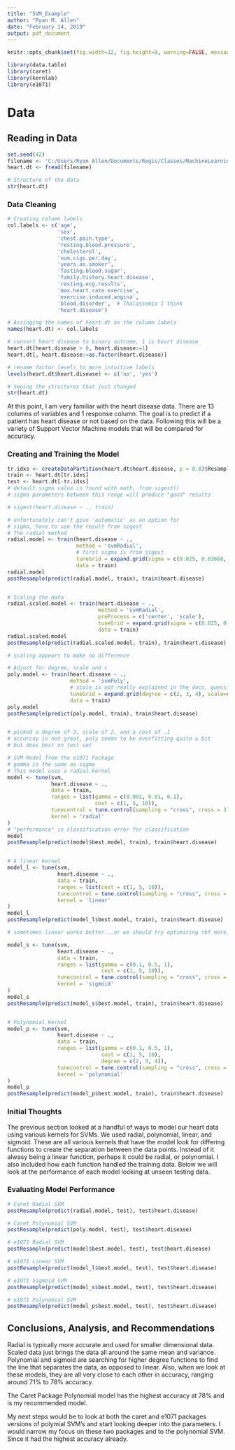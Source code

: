 ```yaml
---
title: "SVM_Example"
author: "Ryan M. Allen"
date: "February 14, 2019"
output: pdf_document
---
```


```r
knitr::opts_chunk$set(fig.width=12, fig.height=8, warning=FALSE, message=FALSE)
```

```r
library(data.table)
library(caret)
library(kernlab)
library(e1071)
```

# Data
## Reading in Data
```r
set.seed(42)
filename <- 'C:/Users/Ryan Allen/Documents/Regis/Classes/MachineLearning/Week3/heart.disease.data.clean.csv'
heart.dt <- fread(filename)

# Structure of the data
str(heart.dt)
```

### Data Cleaning
```r
# Creating column labels
col.labels <- c('age',
                'sex',
                'chest.pain.type',
                'resting.blood.pressure',
                'cholesterol',
                'num.cigs.per.day',
                'years.as.smoker',
                'fasting.blood.sugar',
                'family.history.heart.disease',
                'resting.ecg.results',
                'max.heart.rate.exercise',
                'exercise.induced.angina',
                'blood.disorder',  # Thalassemia I think
                'heart.disease')

# Assinging the names of heart.dt as the column labels
names(heart.dt) <- col.labels

# convert heart disease to binary outcome, 1 is heart disease
heart.dt[heart.disease > 0, heart.disease:=1]
heart.dt[, heart.disease:=as.factor(heart.disease)]

# rename factor levels to more intuitive labels
levels(heart.dt$heart.disease) <- c('no', 'yes')

# Seeing the structures that just changed
str(heart.dt)
```

At this point, I am very familiar with the heart disease data. There are 13 columns of variables and 1 response column. The goal is to predict if a patient has heart disease or not based on the data. Following this will be a variety of Support Vector Machine models that will be compared for accuracy.


### Creating and Training the Model
```r
tr.idxs <- createDataPartition(heart.dt$heart.disease, p = 0.8)$Resample1
train <- heart.dt[tr.idxs]
test <- heart.dt[-tr.idxs]
# default sigma value is found with math, from sigest()
# sigma parameters between this range will produce "good" results

# sigest(heart.disease ~ ., train)

# unfortunately can't give 'automatic' as an option for 
# sigma, have to use the result from sigest
# The radial method
radial.model <- train(heart.disease ~ .,
                      method = 'svmRadial',
                      # first sigma is from sigest
                      tuneGrid = expand.grid(sigma = c(0.025, 0.03668, 0.0692), C = c(0.1, 1, 10)),
                      data = train)
radial.model
postResample(predict(radial.model, train), train$heart.disease)


# Scaling the data
radial.scaled.model <- train(heart.disease ~ .,
                             method = 'svmRadial',
                             preProcess = c('center', 'scale'),
                             tuneGrid = expand.grid(sigma = c(0.025, 0.03668, 0.0692), C = c(0.1, 1, 10)),
                             data = train)
radial.scaled.model
postResample(predict(radial.scaled.model, train), train$heart.disease)

# scaling appears to make no difference

# Adjust for degree, scale and c
poly.model <- train(heart.disease ~ .,
                    method = 'svmPoly',
                    # scale is not really explained in the docs, guessing it's the same as gamma in e1071
                    tuneGrid = expand.grid(degree = c(2, 3, 4), scale=c(0, 1, 2), C = c(0.1, 1, 10)),
                    data = train)
poly.model
postResample(predict(poly.model, train), train$heart.disease)


# picked a degree of 3, scale of 2, and a cost of .1
# accurcay is not great, poly seems to be overfitting quite a bit
# but does best on test set

# SVM Model from the e1071 Package
# gamma is the same as sigma
# This model uses a radial kernel
model <- tune(svm,
              heart.disease ~ .,
              data = train, 
              ranges = list(gamma = c(0.001, 0.01, 0.1),
                            cost = c(1, 5, 10)),
              tunecontrol = tune.control(sampling = "cross", cross = 3),
              kernel = 'radial'
)
# "performance" is classification error for classification
model
postResample(predict(model$best.model, train), train$heart.disease)


# A linear kernel
model_l <- tune(svm,
                heart.disease ~ .,
                data = train, 
                ranges = list(cost = c(1, 5, 10)),
                tunecontrol = tune.control(sampling = "cross", cross = 3),
                kernel = 'linear'
)
model_l
postResample(predict(model_l$best.model, train), train$heart.disease)

# sometimes linear works better...or we should try optimizing rbf more, because we are at the limit for gamma

model_s <- tune(svm,
                heart.disease ~ .,
                data = train, 
                ranges = list(gamma = c(0.1, 0.5, 1),
                              cost = c(1, 5, 10)),
                tunecontrol = tune.control(sampling = "cross", cross = 3),
                kernel = 'sigmoid'
)
model_s
postResample(predict(model_s$best.model, train), train$heart.disease)


# Polynomial Kernel 
model_p <- tune(svm,
                heart.disease ~ .,
                data = train, 
                ranges = list(gamma = c(0.1, 0.5, 1),
                              cost = c(1, 5, 10),
                              degree = c(2, 3, 4)),
                tunecontrol = tune.control(sampling = "cross", cross = 3),
                kernel = 'polynomial'
)
model_p
postResample(predict(model_p$best.model, train), train$heart.disease)

```

### Initial Thoughts


The previous section looked at a handful of ways to model our heart data using various kernels for SVMs. We used radial, polynomial, linear, and sigmoid. These are all various kernels that have the model look for differing functions to create the separation between the data points. Instead of it alwasy being a linear function, perhaps it could be radial, or polynomial. I also included how each function handled the training data. Below we will look at the performance of each model looking at unseen testing data.


### Evaluating Model Performance

```r
# Caret Radial SVM
postResample(predict(radial.model, test), test$heart.disease)

# Caret Polynomial SVM
postResample(predict(poly.model, test), test$heart.disease)

# e1071 Radial SVM
postResample(predict(model$best.model, test), test$heart.disease)

# e1071 Linear SVM
postResample(predict(model_l$best.model, test), test$heart.disease)

# e1071 Sigmoid SVM
postResample(predict(model_s$best.model, test), test$heart.disease)

# e1071 Polynomial SVM
postResample(predict(model_p$best.model, test), test$heart.disease)
```

## Conclusions, Analysis, and Recommendations

Radial is typically more accurate and used for smaller dimensional data.
Scaled data just brings the data all around the same mean and variance.
Polynomial and sigmoid are searching for higher degree functions to find the line that separates the data, as opposed to linear. Also, when we look at these models, they are all very close to each other in accuracy, ranging around 71% to 78% accuracy.

The Caret Package Polynomial model has the highest accuracy at 78% and is my recommended model. 

My next steps would be to look at both the caret and e1071 packages versions of polymial SVM's and start looking deeper into the parameters. I would narrow my focus on these two packages and to the polynomial SVM. Since it had the highest accuracy already.